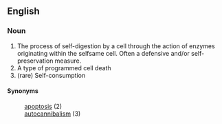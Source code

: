 {{wikipedia}}
==English==
===Noun===
#The process of self-digestion by a cell through the action of enzymes originating within the selfsame cell. Often a defensive and/or self-preservation measure.
#A type of programmed cell death
#(rare) Self-consumption

====Synonyms====
:[[apoptosis]] (2)
:[[autocannibalism]] (3)